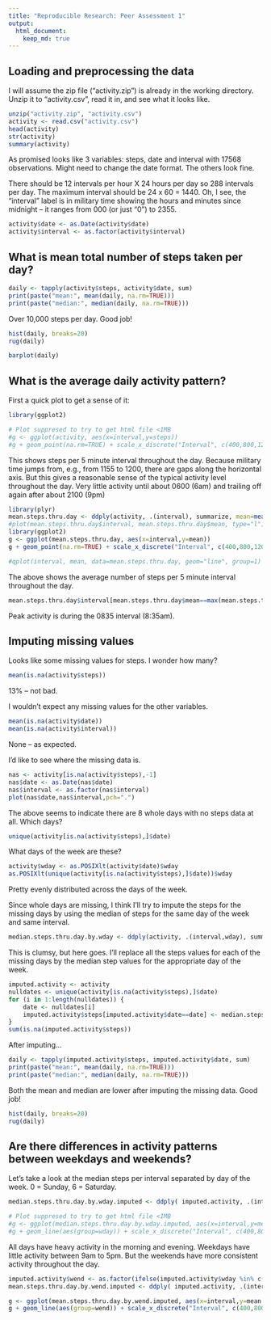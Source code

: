 ```yaml
---
title: "Reproducible Research: Peer Assessment 1"
output: 
  html_document:
    keep_md: true
---
```



## Loading and preprocessing the data
I will assume the zip file ("activity.zip") is already in the working directory.  Unzip it to "activity.csv",   read it in, and see what it looks like.

```r
unzip("activity.zip", "activity.csv")
activity <- read.csv("activity.csv")
head(activity)
str(activity)
summary(activity)
```
As promised looks like 3 variables: steps, date and interval with 17568 observations.
Might need to change the date format.  The others look fine.  

There should be 12 intervals per hour X 24 hours per day so 288 intervals per day.
The maximum interval should be 24 x 60 = 1440.  Oh, I see, the "interval" label is in military time
showing the hours and minutes since midnight -- it ranges from 000 (or just "0") to 2355.
```r
activity$date <- as.Date(activity$date)
activity$interval <- as.factor(activity$interval)
```

## What is mean total number of steps taken per day?

```r
daily <- tapply(activity$steps, activity$date, sum)
print(paste("mean:", mean(daily, na.rm=TRUE)))
print(paste("median:", median(daily, na.rm=TRUE)))
```

Over 10,000 steps per day.  Good job!
```r
hist(daily, breaks=20)
rug(daily)
```

```r
barplot(daily)
```

## What is the average daily activity pattern?

First a quick plot to get a sense of it:
```r
library(ggplot2)

# Plot suppresed to try to get html file <1MB
#g <- ggplot(activity, aes(x=interval,y=steps))
#g + geom_point(na.rm=TRUE) + scale_x_discrete("Interval", c(400,800,1200,1600,2000))
```

This shows steps per 5 minute interval throughout the day.  Because military time jumps from, e.g., from 1155 to 1200, there are gaps along the horizontal axis.  But this gives a reasonable sense of the typical activity level throughout the day.  Very little activity until about 0600 (6am) and trailing off again after about 2100 (9pm)
```r
library(plyr)
mean.steps.thru.day <- ddply(activity, .(interval), summarize, mean=mean(steps, na.rm=TRUE))
#plot(mean.steps.thru.day$interval, mean.steps.thru.day$mean, type="l")
library(ggplot2)
g <- ggplot(mean.steps.thru.day, aes(x=interval,y=mean))
g + geom_point(na.rm=TRUE) + scale_x_discrete("Interval", c(400,800,1200,1600,2000))

#qplot(interval, mean, data=mean.steps.thru.day, geom="line", group=1)
```

The above shows the average number of steps per 5 minute interval throughout the day.  

```r
mean.steps.thru.day$interval[mean.steps.thru.day$mean==max(mean.steps.thru.day$mean)]
```

Peak activity is during the 0835 interval (8:35am).

## Imputing missing values
Looks like some missing values for steps.  I wonder how many?
```r
mean(is.na(activity$steps))
```
13% -- not bad.

I wouldn't expect any missing values for the other variables.
```r
mean(is.na(activity$date))
mean(is.na(activity$interval))
```
None -- as expected.

I'd like to see where the missing data is.
```r
nas <- activity[is.na(activity$steps),-1]
nas$date <- as.Date(nas$date)
nas$interval <- as.factor(nas$interval)
plot(nas$date,nas$interval,pch=".")

```

The above seems to indicate there are 8 whole days with no steps data at all.  Which days?
```r
unique(activity[is.na(activity$steps),]$date)
```

What days of the week are these?
```r
activity$wday <- as.POSIXlt(activity$date)$wday
as.POSIXlt(unique(activity[is.na(activity$steps),]$date))$wday
```

Pretty evenly distributed across the days of the week.  

Since whole days are missing,
I think I'll try to impute the steps for the missing days by using the median of steps for
the same day of the week and same interval.
```r
median.steps.thru.day.by.wday <- ddply(activity, .(interval,wday), summarize, median.steps=median(steps, na.rm=TRUE))
```

This is clumsy, but here goes.  I'll replace all the steps values for each of the missing days by the median step values for the appropriate day of the week.
```r
imputed.activity <- activity
nulldates <- unique(activity[is.na(activity$steps),]$date)
for (i in 1:length(nulldates)) {
    date <- nulldates[i]
    imputed.activity$steps[imputed.activity$date==date] <- median.steps.thru.day.by.wday$median.steps[median.steps.thru.day.by.wday$wday==as.POSIXlt(date)$wday]
}
sum(is.na(imputed.activity$steps))
```

After imputing...
```r
daily <- tapply(imputed.activity$steps, imputed.activity$date, sum)
print(paste("mean:", mean(daily, na.rm=TRUE)))
print(paste("median:", median(daily, na.rm=TRUE)))
```

Both the mean and median are lower after imputing the missing data.  Good job!
```r
hist(daily, breaks=20)
rug(daily)
```

## Are there differences in activity patterns between weekdays and weekends?

Let's take a look at the median steps per interval separated by day of the week.  0 = Sunday, 6 = Saturday.
```r
median.steps.thru.day.by.wday.imputed <- ddply( imputed.activity, .(interval,wday), summarize, median.steps=median(steps, na.rm=TRUE))

# Plot suppresed to try to get html file <1MB
#g <- ggplot(median.steps.thru.day.by.wday.imputed, aes(x=interval,y=median.steps))
#g + geom_line(aes(group=wday)) + scale_x_discrete("Interval", c(400,800,1200,1600,2000)) + facet_grid(wday~.)

```

All days have heavy activity in the morning and evening.  Weekdays have little activity between 9am to 5pm.  But the weekends have more consistent activity throughout the day.

```r
imputed.activity$wend <- as.factor(ifelse(imputed.activity$wday %in% c(0,6), 'weekend', 'weekday'))
mean.steps.thru.day.by.wend.imputed <- ddply( imputed.activity, .(interval,wend), summarize, mean.steps=mean(steps, na.rm=TRUE))

g <- ggplot(mean.steps.thru.day.by.wend.imputed, aes(x=interval,y=mean.steps))
g + geom_line(aes(group=wend)) + scale_x_discrete("Interval", c(400,800,1200,1600,2000)) + facet_grid(wend~.)
```
